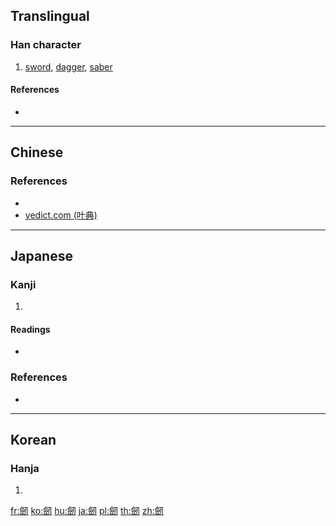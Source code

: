 {{character info/new}}
{{also|劔}}
==Translingual==

===Han character===
{{Han char|rn=18|rad=刀|as=14|sn=16|four=|canj=OOSHI|ids=⿰僉刃}}

# [[sword]], [[dagger]], [[saber]]

====References====
* {{Han ref|kx=0145.090|dkj=02243|dj=0327.010|hdz=10360.070|uh=5292}}

----

==Chinese==
{{zh-see|劍|v}}

===References===
* {{R:twedu|A00377-003}}
* [http://yedict.com/htm/52/5292.htm yedict.com (叶典)]

----

==Japanese==

===Kanji===
{{ja-kanji|grade=|rs=刀14}}

# {{alternative form of|剣|lang=ja}}

====Readings====
* {{ja-readings|on=[[けん]] (ken)|kun=[[つるぎ]] (tsurugi)}}

===References===
* {{R:Koseki Moji|026110}}

----

==Korean==

===Hanja===
{{ko-hanja|hangeul=[[검]]|rv=geom|mr=kŏm}}

# {{defn|lang=ko|sort=刀14}}

[[fr:劒]]
[[ko:劒]]
[[hu:劒]]
[[ja:劒]]
[[pl:劒]]
[[th:劒]]
[[zh:劒]]